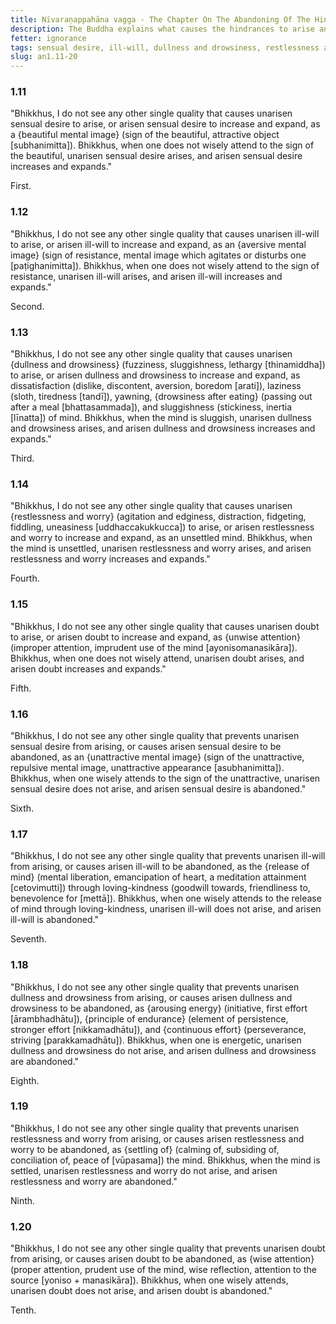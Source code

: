 ```yaml
---
title: Nīvaraṇappahāna vagga - The Chapter On The Abandoning Of The Hindrances
description: The Buddha explains what causes the hindrances to arise and how to abandon them.
fetter: ignorance
tags: sensual desire, ill-will, dullness and drowsiness, restlessness and worry, doubt, five hindrances, wise attention, unwise attention, an, an1
slug: an1.11-20
---
```


### 1.11

"Bhikkhus, I do not see any other single quality that causes unarisen sensual desire to arise, or arisen sensual desire to increase and expand, as a \{beautiful mental image} (sign of the beautiful, attractive object [subhanimitta]). Bhikkhus, when one does not wisely attend to the sign of the beautiful, unarisen sensual desire arises, and arisen sensual desire increases and expands."

First.

### 1.12

"Bhikkhus, I do not see any other single quality that causes unarisen ill-will to arise, or arisen ill-will to increase and expand, as an \{aversive mental image} (sign of resistance, mental image which agitates or disturbs one [paṭighanimitta]). Bhikkhus, when one does not wisely attend to the sign of resistance, unarisen ill-will arises, and arisen ill-will increases and expands."

Second.

### 1.13

"Bhikkhus, I do not see any other single quality that causes unarisen \{dullness and drowsiness} (fuzziness, sluggishness, lethargy [thinamiddha]) to arise, or arisen dullness and drowsiness to increase and expand, as dissatisfaction (dislike, discontent, aversion, boredom [arati]), laziness (sloth, tiredness [tandī]), yawning, \{drowsiness after eating} (passing out after a meal [bhattasammada]), and sluggishness (stickiness, inertia [līnatta]) of mind. Bhikkhus, when the mind is sluggish, unarisen dullness and drowsiness arises, and arisen dullness and drowsiness increases and expands."

Third.

### 1.14

"Bhikkhus, I do not see any other single quality that causes unarisen \{restlessness and worry} (agitation and edginess, distraction, fidgeting, fiddling, uneasiness [uddhaccakukkucca]) to arise, or arisen restlessness and worry to increase and expand, as an unsettled mind. Bhikkhus, when the mind is unsettled, unarisen restlessness and worry arises, and arisen restlessness and worry increases and expands."

Fourth.

### 1.15

"Bhikkhus, I do not see any other single quality that causes unarisen doubt to arise, or arisen doubt to increase and expand, as \{unwise attention} (improper attention, imprudent use of the mind [ayonisomanasikāra]). Bhikkhus, when one does not wisely attend, unarisen doubt arises, and arisen doubt increases and expands."

Fifth.

### 1.16

"Bhikkhus, I do not see any other single quality that prevents unarisen sensual desire from arising, or causes arisen sensual desire to be abandoned, as an \{unattractive mental image} (sign of the unattractive, repulsive mental image, unattractive appearance [asubhanimitta]). Bhikkhus, when one wisely attends to the sign of the unattractive, unarisen sensual desire does not arise, and arisen sensual desire is abandoned."

Sixth.

### 1.17

"Bhikkhus, I do not see any other single quality that prevents unarisen ill-will from arising, or causes arisen ill-will to be abandoned, as the \{release of mind} (mental liberation, emancipation of heart, a meditation attainment [cetovimutti]) through loving-kindness (goodwill towards, friendliness to, benevolence for [mettā]). Bhikkhus, when one wisely attends to the release of mind through loving-kindness, unarisen ill-will does not arise, and arisen ill-will is abandoned."

Seventh.

### 1.18

"Bhikkhus, I do not see any other single quality that prevents unarisen dullness and drowsiness from arising, or causes arisen dullness and drowsiness to be abandoned, as \{arousing energy} (initiative, first effort [ārambhadhātu]), \{principle of endurance} (element of persistence, stronger effort [nikkamadhātu]), and \{continuous effort} (perseverance, striving [parakkamadhātu]). Bhikkhus, when one is energetic, unarisen dullness and drowsiness do not arise, and arisen dullness and drowsiness are abandoned."

Eighth.

### 1.19

"Bhikkhus, I do not see any other single quality that prevents unarisen restlessness and worry from arising, or causes arisen restlessness and worry to be abandoned, as \{settling of} (calming of, subsiding of, conciliation of, peace of [vūpasama]) the mind. Bhikkhus, when the mind is settled, unarisen restlessness and worry do not arise, and arisen restlessness and worry are abandoned."

Ninth.

### 1.20

"Bhikkhus, I do not see any other single quality that prevents unarisen doubt from arising, or causes arisen doubt to be abandoned, as \{wise attention} (proper attention, prudent use of the mind, wise reflection, attention to the source [yoniso + manasikāra]). Bhikkhus, when one wisely attends, unarisen doubt does not arise, and arisen doubt is abandoned."

Tenth.